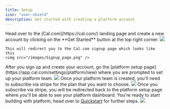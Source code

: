```yaml
---
title: Setup
icon: "user-shield"
description: Get started with creating a platform account
---
```


<Steps>

<Step title="Signup to Cal.com"> 
    Head over to the [Cal.com](https://cal.com/) landing page and create a new account by clicking on the **Get Started** button at the top right corner.
    <img src="/images/Landing_Page.png" />

    This will redirect you to the Cal.com signup page which looks like this
    <img src="/images/Signup_page.png" />
</Step>

<Step title="Create your platform team"> 
    After you sign up and create your account, go the [platform setup page](https://app.cal.com/settings/platform/new) where you are prompted to set up your platform team. 
    <img src="/images/Platform_signup.png" />
</Step>

<Step title="Subscribe to stripe"> 
    Once your platform team is created, you'll need to subscribe via stripe for the plan that you want to choose. 
    <img src="/images/Platform_subscribe.png" />
</Step>

<Step title="You're ready"> 
    Once you subscribe via stripe, you will be redirected back to the platform setup page where you'll be able to see your platform dashboard. You're ready to start building with platform, head over to <a href="./quickstart">Quickstart</a> for further steps.
    <img src="/images/Platform_dashboard.png" />
</Step>

</Steps>
